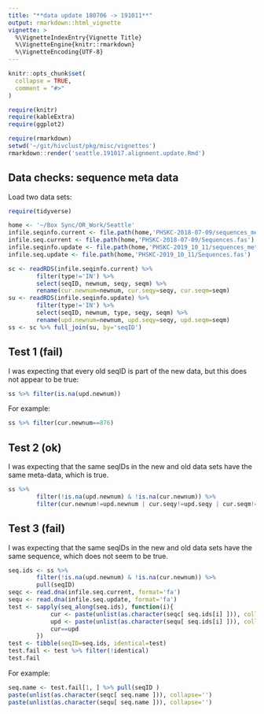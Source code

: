 ```yaml
---
title: "**data update 180706 -> 191011**"
output: rmarkdown::html_vignette
vignette: >
  %\VignetteIndexEntry{Vignette Title}
  %\VignetteEngine{knitr::rmarkdown}
  %\VignetteEncoding{UTF-8}
---
```


```r
knitr::opts_chunk$set(
  collapse = TRUE,
  comment = "#>"
)
```
```r
require(knitr)
require(kableExtra)
require(ggplot2)
```
```r
require(rmarkdown)
setwd('~/git/hivclust/pkg/misc/vignettes') 
rmarkdown::render('seattle.191017.alignment.update.Rmd')
```

## **Data checks: sequence meta data**
Load two data sets: 
```r
require(tidyverse)

home <- '~/Box Sync/OR_Work/Seattle'
infile.seqinfo.current <- file.path(home,'PHSKC-2018-07-09/sequences_meta.rds')
infile.seq.current <- file.path(home,'PHSKC-2018-07-09/Sequences.fas')
infile.seqinfo.update <- file.path(home,'PHSKC-2019_10_11/sequences_meta.rds')
infile.seq.update <- file.path(home,'PHSKC-2019_10_11/Sequences.fas')

sc <- readRDS(infile.seqinfo.current) %>%
		filter(type!='IN') %>%
		select(seqID, newnum, seqy, seqm) %>%	
		rename(cur.newnum=newnum, cur.seqy=seqy, cur.seqm=seqm)			
su <- readRDS(infile.seqinfo.update) %>%
		filter(type!='IN') %>%
		select(seqID, newnum, type, seqy, seqm) %>%
		rename(upd.newnum=newnum, upd.seqy=seqy, upd.seqm=seqm)
ss <- sc %>% full_join(su, by='seqID')
```

## **Test 1 (fail)**
I was expecting that every old seqID is part of the new data, but this
does not appear to be true:

```r
ss %>% filter(is.na(upd.newnum))
```
For example:
```r
ss %>% filter(cur.newnum==876)
```

## **Test 2 (ok)**
I was expecting that the same seqIDs in the new and old data sets have the same
meta-data, which is true. 
```r
ss %>%
		filter(!is.na(upd.newnum) & !is.na(cur.newnum)) %>%			
		filter(cur.newnum!=upd.newnum | cur.seqy!=upd.seqy | cur.seqm!=upd.seqm ) 
```

## **Test 3 (fail)**
I was expecting that the same seqIDs in the new and old data sets have the same
sequence, which does not seem to be true.
```r
seq.ids <- ss %>% 
		filter(!is.na(upd.newnum) & !is.na(cur.newnum)) %>%
		pull(seqID)
seqc <- read.dna(infile.seq.current, format='fa')
sequ <- read.dna(infile.seq.update, format='fa')
test <- sapply(seq_along(seq.ids), function(i){
			cur <- paste(unlist(as.character(seqc[ seq.ids[i] ])), collapse='')
			upd <- paste(unlist(as.character(sequ[ seq.ids[i] ])), collapse='')
			cur==upd
		})
test <- tibble(seqID=seq.ids, identical=test)
test.fail <- test %>% filter(!identical)
test.fail 
```
For example:
```r
seq.name <- test.fail[1, ] %>% pull(seqID )
paste(unlist(as.character(seqc[ seq.name ])), collapse='')
paste(unlist(as.character(sequ[ seq.name ])), collapse='')
```

